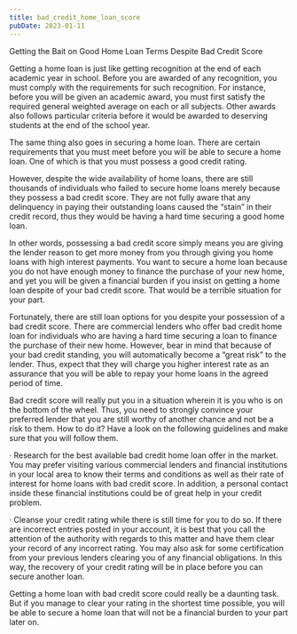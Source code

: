 ```yaml
---
title: bad_credit_home_loan_score
pubDate: 2023-01-11
---
```


Getting the Bait on Good Home Loan Terms Despite Bad Credit Score


Getting a home loan is just like getting recognition at the end of each academic year in school. Before you are awarded of any recognition, you must comply with the requirements for such recognition. For instance, before you will be given an academic award, you must first satisfy the required general weighted average on each or all subjects. Other awards also follows particular criteria before it would be awarded to deserving students at the end of the school year. 

The same thing also goes in securing a home loan. There are certain requirements that you must meet before you will be able to secure a home loan. One of which is that you must possess a good credit rating.

However, despite the wide availability of home loans, there are still thousands of individuals who failed to secure home loans merely because they possess a bad credit score. They are not fully aware that any delinquency in paying their outstanding loans caused the “stain” in their credit record, thus they would be having a hard time securing a good home loan. 

In other words, possessing a bad credit score simply means you are giving the lender reason to get more money from you through giving you home loans with high interest payments. You want to secure a home loan because you do not have enough money to finance the purchase of your new home, and yet you will be given a financial burden if you insist on getting a home loan despite of your bad credit score. That would be a terrible situation for your part. 

Fortunately, there are still loan options for you despite your possession of a bad credit score. There are commercial lenders who offer bad credit home loan for individuals who are having a hard time securing a loan to finance the purchase of their new home. However, bear in mind that because of your bad credit standing, you will automatically become a “great risk” to the lender. Thus, expect that they will charge you higher interest rate as an assurance that you will be able to repay your home loans in the agreed period of time. 

Bad credit score will really put you in a situation wherein it is you who is on the bottom of the wheel. Thus, you need to strongly convince your preferred lender that you are still worthy of another chance and not be a risk to them. How to do it? Have a look on the following guidelines and make sure that you will follow them. 

·	Research for the best available bad credit home loan offer in the market. You may prefer visiting various commercial lenders and financial institutions in your local area to know their terms and conditions as well as their rate of interest for home loans with bad credit score. In addition, a personal contact inside these financial institutions could be of great help in your credit problem. 

·	Cleanse your credit rating while there is still time for you to do so. If there are incorrect entries posted in your account, it is best that you call the attention of the authority with regards to this matter and have them clear your record of any incorrect rating. You may also ask for some certification from your previous lenders clearing you of any financial obligations. In this way, the recovery of your credit rating will be in place before you can secure another loan. 

Getting a home loan with bad credit score could really be a daunting task. But if you manage to clear your rating in the shortest time possible, you will be able to secure a home loan that will not be a financial burden to your part later on.
